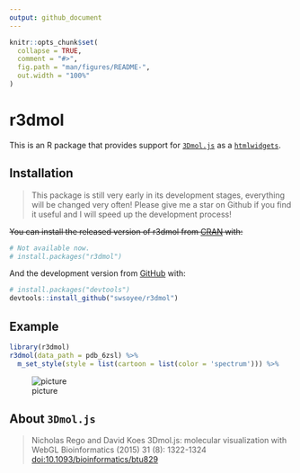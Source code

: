 ```yaml
---
output: github_document
---
```


<!-- README.md is generated from README.Rmd. Please edit that file -->

```r
knitr::opts_chunk$set(
  collapse = TRUE,
  comment = "#>",
  fig.path = "man/figures/README-",
  out.width = "100%"
)
```

# r3dmol

<!-- badges: start -->
<!-- badges: end -->

This is an R package that provides support for [`3Dmol.js`](https://3dmol.csb.pitt.edu/index.html) as a [`htmlwidgets`](https://www.htmlwidgets.org/).

## Installation

> This package is still very early in its development stages, everything will be changed very often! Please give me a star on Github if you find it useful and I will speed up the development process!

~~You can install the released version of r3dmol from [CRAN](https://CRAN.R-project.org) with:~~

``` r
# Not available now.
# install.packages("r3dmol")
```

And the development version from [GitHub](https://github.com/) with:

``` r
# install.packages("devtools")
devtools::install_github("swsoyee/r3dmol")
```

## Example

``` r
library(r3dmol)
r3dmol(data_path = pdb_6zsl) %>%
  m_set_style(style = list(cartoon = list(color = 'spectrum'))) %>%
```

![picture](https://user-images.githubusercontent.com/20528423/92235475-aff64180-eeee-11ea-94b8-304ea64425b5.png)

## About `3Dmol.js`

> Nicholas Rego and David Koes
3Dmol.js: molecular visualization with WebGL
Bioinformatics (2015) 31 (8): 1322-1324 [doi:10.1093/bioinformatics/btu829](http://doi.org/10.1093/bioinformatics/btu829)

